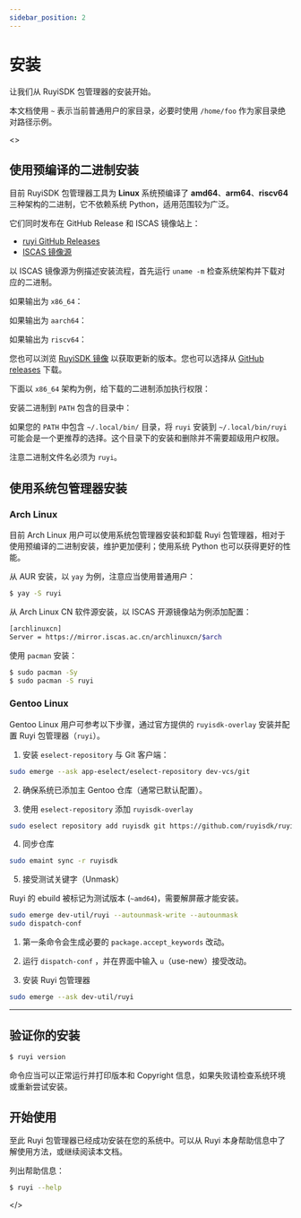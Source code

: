 ```yaml
---
sidebar_position: 2
---
```



# 安装

让我们从 RuyiSDK 包管理器的安装开始。

本文档使用 ``~`` 表示当前普通用户的家目录，必要时使用 ``/home/foo`` 作为家目录绝对路径示例。

<ReleaseProvider>
  <>

## 使用预编译的二进制安装

目前 RuyiSDK 包管理器工具为 **Linux** 系统预编译了 **amd64**、**arm64**、**riscv64** 三种架构的二进制，它不依赖系统 Python，适用范围较为广泛。

它们同时发布在 GitHub Release 和 ISCAS 镜像站上：

- [ruyi GitHub Releases](https://github.com/ruyisdk/ruyi/releases/)
- [ISCAS 镜像源](https://mirror.iscas.ac.cn/ruyisdk/ruyi/releases/)

以 ISCAS 镜像源为例描述安装流程，首先运行 ``uname -m`` 检查系统架构并下载对应的二进制。

如果输出为 ``x86_64``：

<DownloadRuyi arch="x86_64" />

如果输出为 ``aarch64``：

<DownloadRuyi arch="aarch64" />

如果输出为 ``riscv64``：

<DownloadRuyi arch="riscv64" />

您也可以浏览 [RuyiSDK 镜像](https://mirror.iscas.ac.cn/ruyisdk/ruyi/releases/) 以获取更新的版本。您也可以选择从 [GitHub releases](https://github.com/ruyisdk/ruyi/releases) 下载。

下面以 ``x86_64`` 架构为例，给下载的二进制添加执行权限：

<ChmodCommand arch="x86_64" />

安装二进制到 ``PATH`` 包含的目录中：

<CpCommand arch="x86_64" />

如果您的 ``PATH`` 中包含 ``~/.local/bin/`` 目录，将 ``ruyi`` 安装到 ``~/.local/bin/ruyi`` 可能会是一个更推荐的选择。这个目录下的安装和删除并不需要超级用户权限。

注意二进制文件名必须为 ``ruyi``。

## 使用系统包管理器安装

### Arch Linux

目前 Arch Linux 用户可以使用系统包管理器安装和卸载 Ruyi 包管理器，相对于使用预编译的二进制安装，维护更加便利；使用系统 Python 也可以获得更好的性能。

从 AUR 安装，以 ``yay`` 为例，注意应当使用普通用户：

```bash
$ yay -S ruyi
```

从 Arch Linux CN 软件源安装，以 ISCAS 开源镜像站为例添加配置：

```bash
[archlinuxcn]
Server = https://mirror.iscas.ac.cn/archlinuxcn/$arch
```

使用 ``pacman`` 安装：

```bash
$ sudo pacman -Sy
$ sudo pacman -S ruyi
```


### Gentoo Linux

Gentoo Linux 用户可参考以下步骤，通过官方提供的 `ruyisdk-overlay` 安装并配置 Ruyi 包管理器（`ruyi`）。



1. 安装 `eselect-repository` 与 Git 客户端：

```bash
sudo emerge --ask app-eselect/eselect-repository dev-vcs/git
```

2. 确保系统已添加主 Gentoo 仓库（通常已默认配置）。


3. 使用 `eselect-repository` 添加 `ruyisdk-overlay`

```bash
sudo eselect repository add ruyisdk git https://github.com/ruyisdk/ruyisdk-overlay.git
```

4. 同步仓库

```bash
sudo emaint sync -r ruyisdk
```

5. 接受测试关键字（Unmask）

Ruyi 的 ebuild 被标记为测试版本 (`~amd64`)，需要解屏蔽才能安装。

```bash
sudo emerge dev-util/ruyi --autounmask-write --autounmask
sudo dispatch-conf
```

1. 第一条命令会生成必要的 `package.accept_keywords` 改动。
2. 运行 `dispatch-conf` ，并在界面中输入 `u`（use-new）接受改动。


6. 安装 Ruyi 包管理器

```bash
sudo emerge --ask dev-util/ruyi
```

---


## 验证你的安装

```bash
$ ruyi version
```

命令应当可以正常运行并打印版本和 Copyright 信息，如果失败请检查系统环境或重新尝试安装。


## 开始使用

至此 Ruyi 包管理器已经成功安装在您的系统中。可以从 Ruyi 本身帮助信息中了解使用方法，或继续阅读本文档。

列出帮助信息：

```bash
$ ruyi --help
```

  </>
</ReleaseProvider>